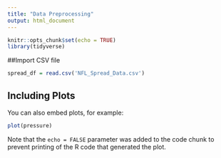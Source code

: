 ```yaml
---
title: "Data Preprocessing"
output: html_document
---
```


```r
knitr::opts_chunk$set(echo = TRUE)
library(tidyverse)
```

##Import CSV file

```r
spread_df = read.csv('NFL_Spread_Data.csv')
```

## Including Plots

You can also embed plots, for example:

```r
plot(pressure)
```

Note that the `echo = FALSE` parameter was added to the code chunk to prevent printing of the R code that generated the plot.
